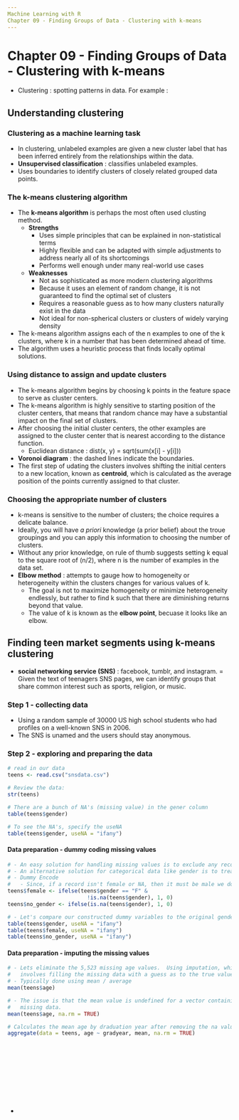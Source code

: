 ```yaml
---
Machine Learning with R
Chapter 09 - Finding Groups of Data - Clustering with k-means
---
```


# Chapter 09 - Finding Groups of Data - Clustering with k-means

  - Clustering : spotting patterns in data.  For example :
    
## Understanding clustering

### Clustering as a machine learning task

  - In clustering, unlabeled examples are given a new cluster label that has been inferred entirely from the relationships within the data.
  - <b>Unsupervised classification</b> : classifies unlabeled examples.
  - Uses boundaries to identify clusters of closely related grouped data points.

### The k-means clustering algorithm

  - The <b>k-means algorithm</b> is perhaps the most often used clusting method.
    - <b>Strengths</b>
      - Uses simple principles that can be explained in non-statistical terms
      - Highly flexible and can be adapted with simple adjustments to address nearly all of its shortcomings
      - Performs well enough under many real-world use cases
    - <b>Weaknesses</b>
      - Not as sophisticated as more modern clustering algorithms
      - Because it uses an element of random change, it is not guaranteed to find the optimal set of clusters
      - Requires a reasonable guess as to how many clusters naturally exist in the data
      - Not ideal for non-spherical clusters or clusters of widely varying density
  - The k-means algorithm assigns each of the n examples to one of the k clusters, where k in a number that has been determined ahead of time.
  - The algorithm uses a heuristic process that finds locally optimal solutions.

### Using distance to assign and update clusters

  - The k-means algorithm begins by choosing k points in the feature space to serve as cluster centers.
  - The k-means algorithm is highly sensitive to starting position of the cluster centers, that means that random chance may have a substantial impact on the final set of clusters.
  - After choosing the initial cluster centers, the other examples are assigned to the cluster center that is nearest according to the distance function.
    - Euclidean distance : dist(x, y) = sqrt(sum(x[i] - y[i]))
  - <b>Voronoi diagram</b> : the dashed lines indicate the boundaries.
  - The first step of udating the clusters involves shifting the initial centers to a new location, known as <b>centroid</b>, which is calculated as the average position of the points currently assigned to that cluster.

### Choosing the appropriate number of clusters

  - k-means is sensitive to the number of clusters; the choice requires a delicate balance.
  - Ideally, you will have <i>a priori</i> knowledge (a prior belief) about the troue groupings and you can apply this information to choosing the number of clusters.
  - Without any prior knowledge, on rule of thumb suggests setting k equal to the square root of (n/2), where n is the number of examples in the data set.
  - <b>Elbow method</b> : attempts to gauge how to homogeneity or heterogeneity within the clusters changes for various values of k.
    - The goal is not to maximize homogeneity or minimize heterogeneity endlessly, but rather to find k such that there are diminishing returns beyond that value.
    - The value of k is known as the <b>elbow point</b>, becuase it looks like an elbow.

## Finding teen market segments using k-means clustering

  - <b>social networking service (SNS)</b> : facebook, tumblr, and instagram.
    = Given the text of teenagers SNS pages, we can identify groups that share common interest such as sports, religion, or music.

### Step 1 - collecting data

  - Using a random sample of 30000 US high school students who had profiles on a well-known SNS in 2006.
  - The SNS is unamed and the users should stay anonymous.

### Step 2 - exploring and preparing the data

```r
# read in our data
teens <- read.csv("snsdata.csv")

# Review the data:
str(teens)

# There are a bunch of NA's (missing value) in the gener column
table(teens$gender)

# To see the NA's, specify the useNA
table(teens$gender, useNA = "ifany")

```

#### Data preparation - dummy coding missing values 

```r
# - An easy solution for handling missing values is to exclude any record with a missing value.
# - An alternative solution for categorical data like gender is to treat a missing value as a separate category.
# - Dummy Encode
#   - Since, if a record isn't female or NA, then it must be male we don't need to encode for male
teens$female <- ifelse(teens$gender == "F" &
                         !is.na(teens$gender), 1, 0)
teens$no_gender <- ifelse(is.na(teens$gender), 1, 0)

# - Let's compare our constructed dummy variables to the original gender variable:
table(teens$gender, useNA = "ifany")
table(teens$female, useNA = "ifany")
table(teens$no_gender, useNA = "ifany")
```

#### Data preparation - imputing the missing values 

```r
# - Lets eliminate the 5,523 missing age values.  Using imputation, which 
#   involves filling the missing data with a guess as to the true value.
# - Typically done using mean / average
mean(teens$age)

# - The issue is that the mean value is undefined for a vector containing
#   missing data.
mean(teens$age, na.rm = TRUE)

# Calculates the mean age by draduation year after removing the na values:
aggregate(data = teens, age ~ gradyear, mean, na.rm = TRUE)



```

### 

```r

```

### 

```r

```

### 

```r

```

### 

```r

```

### 

```r

```


## 

  - 

